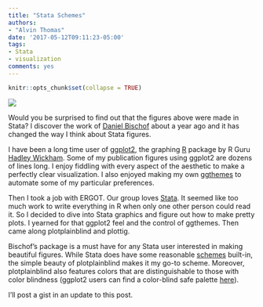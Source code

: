 ```yaml
---
title: "Stata Schemes"
authors: 
- "Alvin Thomas"
date: '2017-05-12T09:11:23-05:00'
tags:
- Stata
- visualization
comments: yes
---
```



```r
knitr::opts_chunk$set(collapse = TRUE)
```

![](https://raw.githubusercontent.com/StatSnips/statsnips.github.io/master/images/20170512-stata-schemes.jpg)

Would you be surprised to find out that the figures above were made in Stata? I discover the work of [Daniel Bischof](https://danbischof.com/2015/02/04/stata-figure-schemes/) about a year ago and it has changed the way I think about Stata figures. 

I have been a long time user of [ggplot2](http://ggplot2.org/), the graphing [R](https://www.r-project.org/) package by R Guru [Hadley Wickham](http://hadley.nz/). Some of my publication figures using ggplot2 are dozens of lines long. I enjoy fiddling with every aspect of the aesthetic to make a perfectly clear visualization. I also enjoyed making my own [ggthemes](https://github.com/jrnold/ggthemes) to automate some of my particular preferences. 

Then I took a job with ERGOT. Our group loves [Stata](http://www.stata.com/). It seemed like too much work to write everything in R when only one other person could read it. So I decided to dive into Stata graphics and figure out how to make pretty plots. I yearned for that ggplot2 feel and the control of ggthemes. Then came along plotplainblind and plottig. 

Bischof's package is a must have for any Stata user interested in making beautiful figures. While Stata does have some reasonable [schemes](http://www.stata.com/help.cgi?schemes) built-in, the simple beauty of plotplainblind makes it my go-to scheme. Moreover, plotplainblind also features colors that are distinguishable to those with color blindness (ggplot2 users can find a color-blind safe palette [here](http://www.cookbook-r.com/Graphs/Colors_(ggplot2)/)).

I'll post a gist in an update to this post.